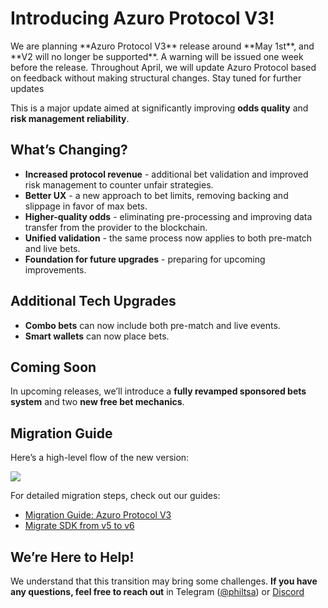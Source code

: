 
# Introducing Azuro Protocol V3!

<Callout type="warning">
We are planning **Azuro Protocol V3** release around **May 1st**, and **V2 will no longer be supported**. A warning will be issued one week before the release. Throughout April, we will update Azuro Protocol based on feedback without making structural changes. Stay tuned for further updates
</Callout>

This is a major update aimed at significantly improving **odds quality** and **risk management reliability**.

## What’s Changing?

- **Increased protocol revenue** - additional bet validation and improved risk management to counter unfair strategies.
- **Better UX** - a new approach to bet limits, removing backing and slippage in favor of max bets.
- **Higher-quality odds** - eliminating pre-processing and improving data transfer from the provider to the blockchain.
- **Unified validation** - the same process now applies to both pre-match and live bets.
- **Foundation for future upgrades** - preparing for upcoming improvements.

## Additional Tech Upgrades

- **Combo bets** can now include both pre-match and live events.
- **Smart wallets** can now place bets.

## Coming Soon
In upcoming releases, we’ll introduce a **fully revamped sponsored bets system** and two **new free bet mechanics**.

## Migration Guide
Here’s a high-level flow of the new version:

<Image
  src="/images/hub/migration.jpg"
  width={2000}
  height={700}
/>

For detailed migration steps, check out our guides:

- [Migration Guide: Azuro Protocol V3](v3-migration-guide)
- [Migrate SDK from v5 to v6](sdk-migration-guide-v6)

## We’re Here to Help!
We understand that this transition may bring some challenges. **If you have any questions, feel free to reach out** in Telegram ([@philtsa](https://t.me/philtsa)) or [Discord](https://discord.com/channels/880927413742219374/1088132731604578314)
